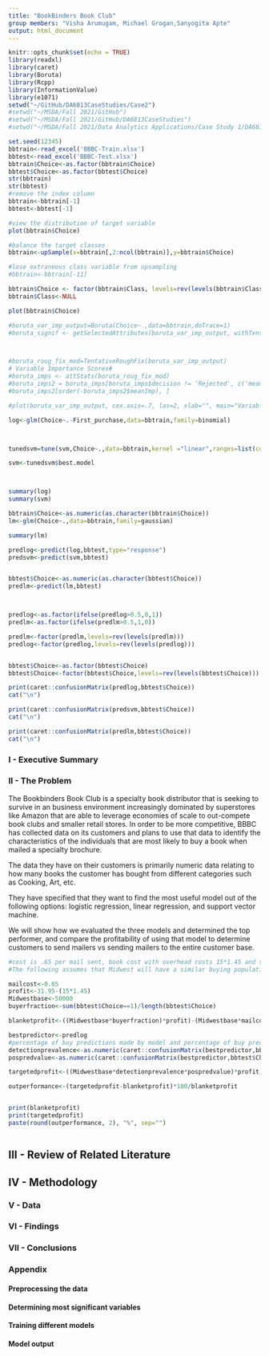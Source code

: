 ```yaml
---
title: "BookBinders Book Club"
group members: "Visha Arumugam, Michael Grogan,Sanyogita Apte"
output: html_document
---
```


```r
knitr::opts_chunk$set(echo = TRUE)
library(readxl)
library(caret)
library(Boruta)
library(Rcpp)
library(InformationValue)
library(e1071)
setwd("~/GitHub/DA6813CaseStudies/Case2")
#setwd("~/MSDA/Fall 2021/GitHub")
#setwd("~/MSDA/Fall 2021/GitHub/DA6813CaseStudies")
#setwd("~/MSDA/Fall 2021/Data Analytics Applications/Case Study 1/DA6813CaseStudies")
```


```r
set.seed(12345)
bbtrain<-read_excel('BBBC-Train.xlsx')
bbtest<-read_excel('BBBC-Test.xlsx')
bbtrain$Choice<-as.factor(bbtrain$Choice)
bbtest$Choice<-as.factor(bbtest$Choice)
str(bbtrain)
str(bbtest)
#remove the index column
bbtrain<-bbtrain[-1]
bbtest<-bbtest[-1]

#view the distribution of target variable
plot(bbtrain$Choice)
```



```r

#balance the target classes
bbtrain<-upSample(x=bbtrain[,2:ncol(bbtrain)],y=bbtrain$Choice)

#lose extraneous class variable from upsampling
#bbtrain<-bbtrain[-11]

bbtrain$Choice <- factor(bbtrain$Class, levels=rev(levels(bbtrain$Class)))
bbtrain$Class<-NULL

plot(bbtrain$Choice)

```


```r
#boruta_var_imp_output=Boruta(Choice~.,data=bbtrain,doTrace=1)
#boruta_signif <- getSelectedAttributes(boruta_var_imp_output, withTentative = TRUE)



#boruta_roug_fix_mod=TentativeRoughFix(boruta_var_imp_output)
# Variable Importance Scores#
#boruta_imps <- attStats(boruta_roug_fix_mod)
#boruta_imps2 = boruta_imps[boruta_imps$decision != 'Rejected', c('meanImp', 'decision')]
#boruta_imps2[order(-boruta_imps2$meanImp), ]

#plot(boruta_var_imp_output, cex.axis=.7, las=2, xlab="", main="Variable Importance")  

```


```r

log<-glm(Choice~.-First_purchase,data=bbtrain,family=binomial)



tunedsvm=tune(svm,Choice~.,data=bbtrain,kernel ="linear",ranges=list(cost=c( 0.001, 0.01, 1,5)))

svm<-tunedsvm$best.model



summary(log)
summary(svm)

bbtrain$Choice<-as.numeric(as.character(bbtrain$Choice))
lm<-glm(Choice~.,data=bbtrain,family=gaussian)

summary(lm)
```



```r

predlog<-predict(log,bbtest,type="response")
predsvm<-predict(svm,bbtest)


bbtest$Choice<-as.numeric(as.character(bbtest$Choice))
predlm<-predict(lm,bbtest)



predlog<-as.factor(ifelse(predlog>0.5,0,1))
predlm<-as.factor(ifelse(predlm>0.5,1,0))

predlm<-factor(predlm,levels=rev(levels(predlm)))
predlog<-factor(predlog,levels=rev(levels(predlog)))
```

```r

```


```r

bbtest$Choice<-as.factor(bbtest$Choice)
bbtest$Choice<-factor(bbtest$Choice,levels=rev(levels(bbtest$Choice)))

print(caret::confusionMatrix(predlog,bbtest$Choice))
cat("\n")

print(caret::confusionMatrix(predsvm,bbtest$Choice))
cat("\n")

print(caret::confusionMatrix(predlm,bbtest$Choice))
cat("\n")


```


### I - Executive Summary





### II - The Problem

The Bookbinders Book Club is a specialty book distributor that is seeking to survive in an business environment increasingly dominated by superstores like Amazon that are able to leverage economies of scale to out-compete book clubs and smaller retail stores. In order to be more competitive, BBBC has collected data on its customers and plans to use that data to identify the characteristics of the individuals that are most likely to buy a book when mailed a specialty brochure.

The data they have on their customers is primarily numeric data relating to how many books the customer has bought from different categories such as Cooking, Art, etc.

They have specified that they want to find the most useful model out of the following options: logistic regression, linear regression, and support vector machine.

We will show how we evaluated the three models and determined the top performer, and compare the profitability of using that model to determine customers to send mailers vs sending mailers to the entire customer base.


```r
#cost is .65 per mail sent, book cost with overhead costs 15*1.45 and selling price is 31.95
#The following assumes that Midwest will have a similar buying population as the test data

mailcost<-0.65
profit<-31.95-(15*1.45)
Midwestbase<-50000
buyerfraction<-sum(bbtest$Choice==1)/length(bbtest$Choice)

blanketprofit<-((Midwestbase*buyerfraction)*profit)-(Midwestbase*mailcost)

bestpredictor<-predlog
#percentage of buy predictions made by model and percentage of buy predictions that are correct
detectionprevalence<-as.numeric(caret::confusionMatrix(bestpredictor,bbtest$Choice)$byClass[10])
pospredvalue<-as.numeric(caret::confusionMatrix(bestpredictor,bbtest$Choice)$byClass[3])

targetedprofit<-((Midwestbase*detectionprevalence*pospredvalue)*profit)-(Midwestbase*detectionprevalence*mailcost)

outperformance<-(targetedprofit-blanketprofit)*100/blanketprofit


print(blanketprofit)
print(targetedprofit)
paste(round(outperformance, 2), "%", sep="")


```



```r


```


## III - Review of Related Literature

## IV - Methodology


### V - Data




### VI - Findings


### VII - Conclusions


### Appendix

#### Preprocessing the data


#### Determining most significant variables




#### Training different models


#### Model output
